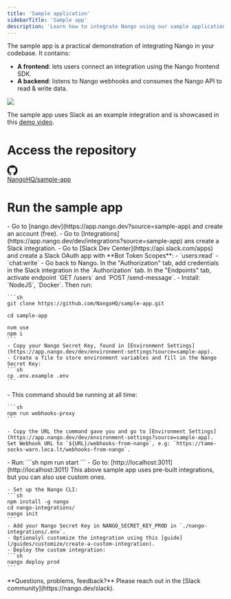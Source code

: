 ```yaml
---
title: 'Sample application'
sidebarTitle: 'Sample app'
description: 'Learn how to integrate Nango using our sample application.'
---
```


The sample app is a practical demonstration of integrating Nango in your codebase. It contains:
- **A frontend**: lets users connect an integration using the Nango frontend SDK.
- **A backend**: listens to Nango webhooks and consumes the Nango API to read & write data.

<Frame>
  <img src="/images/sample-app.png" />
</Frame>

The sample app uses Slack as an example integration and is showcased in this [demo video](/what-is-nango).

# Access the repository

<a href="https://github.com/NangoHQ/sample-app" target="_blank" className="inline-flex items-center gap-3 border border-gray-400 h-7 px-5 py-5 rounded-xl hover:bg-gray-100 hover:dark:bg-gray-800">
  <svg xmlns="http://www.w3.org/2000/svg" width="24" height="24" viewBox="0 0 1024 1024" fill="currentColor" class="h-5 w-5">
    <path fill-rule="evenodd" clip-rule="evenodd" d="M8 0C3.58 0 0 3.58 0 8C0 11.54 2.29 14.53 5.47 15.59C5.87 15.66 6.02 15.42 6.02 15.21C6.02 15.02 6.01 14.39 6.01 13.72C4 14.09 3.48 13.23 3.32 12.78C3.23 12.55 2.84 11.84 2.5 11.65C2.22 11.5 1.82 11.13 2.49 11.12C3.12 11.11 3.57 11.7 3.72 11.94C4.44 13.15 5.59 12.81 6.05 12.6C6.12 12.08 6.33 11.73 6.56 11.53C4.78 11.33 2.92 10.64 2.92 7.58C2.92 6.71 3.23 5.99 3.74 5.43C3.66 5.23 3.38 4.41 3.82 3.31C3.82 3.31 4.49 3.1 6.02 4.13C6.66 3.95 7.34 3.86 8.02 3.86C8.7 3.86 9.38 3.95 10.02 4.13C11.55 3.09 12.22 3.31 12.22 3.31C12.66 4.41 12.38 5.23 12.3 5.43C12.81 5.99 13.12 6.7 13.12 7.58C13.12 10.65 11.25 11.33 9.47 11.53C9.76 11.78 10.01 12.26 10.01 13.01C10.01 14.08 10 14.94 10 15.21C10 15.42 10.15 15.67 10.55 15.59C13.71 14.53 16 11.53 16 8C16 3.58 12.42 0 8 0Z" transform="scale(64)"></path>
  </svg>
  <div>NangoHQ/sample-app</div>
</a>


# Run the sample app

<Steps>
  <Step title="Create an account">
    - Go to [nango.dev](https://app.nango.dev?source=sample-app) and create an account (free).
  </Step>
  <Step title="Create a Slack integration">
    - Go to [Integrations](https://app.nango.dev/dev/integrations?source=sample-app) ans create a Slack integration.
    - Go to [Slack Dev Center](https://api.slack.com/apps) and create a Slack OAuth app with **Bot Token Scopes**:
      - `users:read`
      - `chat:write`
    - Go back to Nango. In the "Authorization" tab, add credentials in the Slack integration in the `Authorization` tab. In the "Endpoints" tab, activate endpoint `GET /users` and `POST /send-message`.
  </Step>
  <Step title="Prepare your env">
    - Install: `NodeJS`, `Docker`. Then run:

    ```sh
    git clone https://github.com/NangoHQ/sample-app.git

    cd sample-app

    nvm use
    npm i
    ```
    - Copy your Nango Secret Key, found in [Environment Settings](https://app.nango.dev/dev/environment-settings?source=sample-app).
    - Create a file to store environment variables and fill in the Nango Secret Key:
    ```sh
    cp .env.example .env
    ```
  </Step>
  <Step title="Transfer Nango webhooks locally">
    - This command should be running at all time:

    ```sh
    npm run webhooks-proxy
    ```

    - Copy the URL the command gave you and go to [Environment Settings](https://app.nango.dev/dev/environment-settings?source=sample-app). Set Webhook URL to `${URL}/webhooks-from-nango`, e.g: `https://tame-socks-warn.loca.lt/webhooks-from-nango`.
  </Step>
  <Step title="Launch">
    - Run:
    ```sh
    npm run start
    ```
    - Go to: [http://localhost:3011](http://localhost:3011)
  </Step>
  <Step title="Bonus: Deploy custom scripts">
    This above sample app uses pre-built integrations, but you can also use custom ones.

    - Set up the Nango CLI:
    ```sh
    npm install -g nango
    cd nango-integrations/
    nango init
    ```
    - Add your Nango Secret Key in NANGO_SECRET_KEY_PROD in `./nango-integrations/.env`.
    - Optionalyl customize the integration using this [guide](/guides/customize/create-a-custom-integration).
    - Deploy the custom integration:
    ```sh
    nango deploy prod
    ```
  </Step>
</Steps>

<Tip>
**Questions, problems, feedback?** Please reach out in the [Slack community](https://nango.dev/slack).
</Tip>
